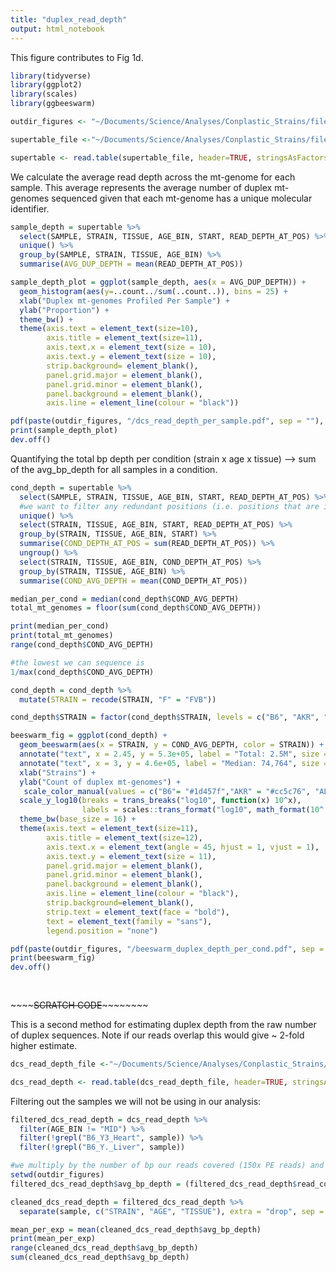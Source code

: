 ```yaml
---
title: "duplex_read_depth"
output: html_notebook
---
```


This figure contributes to Fig 1d. 

```r
library(tidyverse)
library(ggplot2)
library(scales)
library(ggbeeswarm)
```

```r

outdir_figures <- "~/Documents/Science/Analyses/Conplastic_Strains/files_and_analyses/experimental_design/figures"

supertable_file <-"~/Documents/Science/Analyses/Conplastic_Strains/files_and_analyses/input_files/supertable.txt"

supertable <- read.table(supertable_file, header=TRUE, stringsAsFactors = FALSE)

```

We calculate the average read depth across the mt-genome for each sample. This average represents the average number of duplex mt-genomes sequenced given that each mt-genome has a unique molecular identifier. 

```r
sample_depth = supertable %>%
  select(SAMPLE, STRAIN, TISSUE, AGE_BIN, START, READ_DEPTH_AT_POS) %>%
  unique() %>% 
  group_by(SAMPLE, STRAIN, TISSUE, AGE_BIN) %>%
  summarise(AVG_DUP_DEPTH = mean(READ_DEPTH_AT_POS))
```


```r

sample_depth_plot = ggplot(sample_depth, aes(x = AVG_DUP_DEPTH)) +
  geom_histogram(aes(y=..count../sum(..count..)), bins = 25) +
  xlab("Duplex mt-genomes Profiled Per Sample") +
  ylab("Proportion") + 
  theme_bw() + 
  theme(axis.text = element_text(size=10), 
        axis.title = element_text(size=11),
        axis.text.x = element_text(size = 10), 
        axis.text.y = element_text(size = 10),
        strip.background= element_blank(),
        panel.grid.major = element_blank(),
        panel.grid.minor = element_blank(),
        panel.background = element_blank(),
        axis.line = element_line(colour = "black")) 

pdf(paste(outdir_figures, "/dcs_read_depth_per_sample.pdf", sep = ""), width = 4, height = 3)
print(sample_depth_plot)
dev.off()
```

Quantifying the total bp depth per condition (strain x age x tissue) --> sum of the avg_bp_depth for all samples in a condition. 
```r

cond_depth = supertable %>%
  select(SAMPLE, STRAIN, TISSUE, AGE_BIN, START, READ_DEPTH_AT_POS) %>%
  #we want to filter any redundant positions (i.e. positions that are in two genes)
  unique() %>%
  select(STRAIN, TISSUE, AGE_BIN, START, READ_DEPTH_AT_POS) %>%
  group_by(STRAIN, TISSUE, AGE_BIN, START) %>%
  summarise(COND_DEPTH_AT_POS = sum(READ_DEPTH_AT_POS)) %>%
  ungroup() %>%
  select(STRAIN, TISSUE, AGE_BIN, COND_DEPTH_AT_POS) %>%
  group_by(STRAIN, TISSUE, AGE_BIN) %>%
  summarise(COND_AVG_DEPTH = mean(COND_DEPTH_AT_POS))

```

```r
median_per_cond = median(cond_depth$COND_AVG_DEPTH)
total_mt_genomes = floor(sum(cond_depth$COND_AVG_DEPTH))

print(median_per_cond)
print(total_mt_genomes)
range(cond_depth$COND_AVG_DEPTH)

#the lowest we can sequence is 
1/max(cond_depth$COND_AVG_DEPTH)
```


```r

cond_depth = cond_depth %>% 
  mutate(STRAIN = recode(STRAIN, "F" = "FVB"))

cond_depth$STRAIN = factor(cond_depth$STRAIN, levels = c("B6", "AKR", "ALR", "FVB", "NZB"))

beeswarm_fig = ggplot(cond_depth) + 
  geom_beeswarm(aes(x = STRAIN, y = COND_AVG_DEPTH, color = STRAIN)) +
  annotate("text", x = 2.45, y = 5.3e+05, label = "Total: 2.5M", size = 3.75) + 
  annotate("text", x = 3, y = 4.6e+05, label = "Median: 74,764", size = 3.75) + 
  xlab("Strains") + 
  ylab("Count of duplex mt-genomes") +
   scale_color_manual(values = c("B6"= "#1d457f","AKR" = "#cc5c76", "ALR" = "#2f9e23", "FVB" = "#f57946", "NZB" = "#f7c22d")) + 
  scale_y_log10(breaks = trans_breaks("log10", function(x) 10^x),
                labels = scales::trans_format("log10", math_format(10^.x))) + 
  theme_bw(base_size = 16) + 
  theme(axis.text = element_text(size=11), 
        axis.title = element_text(size=12),
        axis.text.x = element_text(angle = 45, hjust = 1, vjust = 1), 
        axis.text.y = element_text(size = 11),
        panel.grid.major = element_blank(),
        panel.grid.minor = element_blank(),
        panel.background = element_blank(),
        axis.line = element_line(colour = "black"), 
        strip.background=element_blank(),
        strip.text = element_text(face = "bold"), 
        text = element_text(family = "sans"), 
        legend.position = "none")

pdf(paste(outdir_figures, "/beeswarm_duplex_depth_per_cond.pdf", sep = ""), width = 2.35, height = 4)
print(beeswarm_fig)
dev.off()
                        
                      
```

~~~~~~SCRATCH CODE~~~~~~~~~~

This is a second method for estimating duplex depth from the raw number of duplex sequences. Note if our reads overlap this would give ~ 2-fold higher estimate.  

```r

dcs_read_depth_file <-"~/Documents/Science/Analyses/Conplastic_Strains/files_and_analyses/experimental_design/files/duplex_read_depth.csv"

dcs_read_depth <- read.table(dcs_read_depth_file, header=TRUE, stringsAsFactors = FALSE)

```

Filtering out the samples we will not be using in our analysis: 

```r

filtered_dcs_read_depth = dcs_read_depth %>%
  filter(AGE_BIN != "MID") %>%
  filter(!grepl("B6_Y3_Heart", sample)) %>%
  filter(!grepl("B6_Y._Liver", sample))
```

```r

#we multiply by the number of bp our reads covered (150x PE reads) and then divide by the length of the mtGenome to obtain the avg_bp_depth per sample 
setwd(outdir_figures)
filtered_dcs_read_depth$avg_bp_depth = (filtered_dcs_read_depth$read_count * 300) / 16299

cleaned_dcs_read_depth = filtered_dcs_read_depth %>% 
  separate(sample, c("STRAIN", "AGE", "TISSUE"), extra = "drop", sep = "_")

mean_per_exp = mean(cleaned_dcs_read_depth$avg_bp_depth)
print(mean_per_exp)
range(cleaned_dcs_read_depth$avg_bp_depth)
sum(cleaned_dcs_read_depth$avg_bp_depth)
```